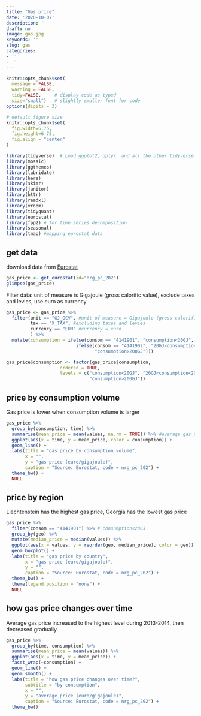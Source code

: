 ```yaml
---
title: "Gas price"
date: '2020-10-07'
description: ''
draft: no
image: gas.jpg
keywords: ''
slug: gas
categories:
- ''
- ''
---
```


```r
knitr::opts_chunk$set(
  message = FALSE, 
  warning = FALSE, 
  tidy=FALSE,     # display code as typed
  size="small")   # slightly smaller font for code
options(digits = 3)

# default figure size
knitr::opts_chunk$set(
  fig.width=6.75, 
  fig.height=6.75,
  fig.align = "center"
)
```

```r
library(tidyverse)  # Load ggplot2, dplyr, and all the other tidyverse packages
library(mosaic)
library(ggthemes)
library(lubridate)
library(here)
library(skimr)
library(janitor)
library(httr)
library(readxl)
library(vroom)
library(tidyquant)
library(eurostat)
library(fpp2) # for time series decomposition
library(seasonal)
library(tmap) #mapping eurostat data
```

## get data
download data from [Eurostat](https://ec.europa.eu/eurostat/databrowser/view/nrg_pc_202/default/table?lang=en)
```r
gas_price <- get_eurostat(id="nrg_pc_202")
glimpse(gas_price)
```

Filter data: unit of measure is Gigajoule (gross calorific value), exclude taxes and levies, use euro as currency
```r
gas_price <- gas_price %>% 
  filter(unit == "GJ_GCV", #unit of measure = Gigajoule (gross calorific value -GCV)
         tax == "X_TAX", #excluding taxes and levies
         currency == "EUR" #currency = euro
         ) %>% 
  mutate(consumption = ifelse(consom == "4141901", "consumption<20GJ", 
                          ifelse(consom == "4141902", "20GJ<consumption<200GJ",
                                 "consumption>200GJ")))

gas_price$consumption <- factor(gas_price$consumption, 
                    ordered = TRUE,
                    levels = c("consumption<20GJ", "20GJ<consumption<200GJ",
                               "consumption>200GJ"))
```

## price by consumption volume
Gas price is lower when consumption volume is larger 
```r
gas_price %>% 
  group_by(consumption, time) %>% 
  summarise(mean_price = mean(values, na.rm = TRUE)) %>% #average gas price
  ggplot(aes(x = time, y = mean_price, color = consumption)) +
  geom_line() +
  labs(title = "gas price by consumption volume",
       x = "",
       y = "gas price (euro/gigajoule)",
       caption = "Source: Eurostat, code = nrg_pc_202") +
  theme_bw() +
  NULL          
```

## price by region
Liechtenstein has the highest gas price, Georgia has the lowest gas price
```r
gas_price %>% 
  filter(consom == "4141901") %>% # consumption<20GJ
  group_by(geo) %>% 
  mutate(median_price = median(values)) %>% 
  ggplot(aes(x = values, y = reorder(geo, median_price), color = geo)) +
  geom_boxplot() +
  labs(title = "gas price by country",
       x = "gas price (euro/gigajoule)",
       y = "",
       caption = "Source: Eurostat, code = nrg_pc_202") +
  theme_bw() +
  theme(legend.position = "none") +
  NULL          
```

## how gas price changes over time
Average gas price increased to the highest level during 2013-2014, then decreased gradually
```r
gas_price %>% 
  group_by(time, consumption) %>% 
  summarise(mean_price = mean(values)) %>% 
  ggplot(aes(x = time, y = mean_price)) +
  facet_wrap(~consumption) +
  geom_line() +
  geom_smooth() +
  labs(title = "how gas price changes over time?",
       subtitle = "by consumption",
       x = "",
       y = "average price (euro/gigajoule)",
       caption = "Source: Eurostat, code = nrg_pc_202") +
  theme_bw()
```

